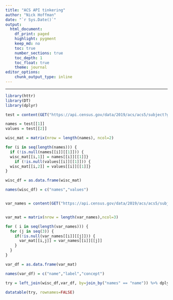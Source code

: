 ```yaml
---
title: "ACS API tinkering"
author: "Nick Hoffman"
date: "`r Sys.Date()`"
output:
  html_document:
    df_print: paged
    highlight: pygment
    keep_md: no
    toc: true
    number_sections: true
    toc_depth: 1
    toc_float: true
    theme: journal
editor_options:
    chunk_output_type: inline
---
```


<style type="text/css">
h2, h3, h4, h5, h6 {
  counter-reset: section;
}
p {
  font-size:18px;
}

ul {
  font-size:18px;
}

li {
  font-size:18px;
}
table {
   padding: 0;border-collapse: collapse;
   layout: fixed;
   width: 90%; }
table tr {
   border-top: 1px solid #cccccc;
   background-color: white;
   margin: 0;
   padding: 0; }
table tr:nth-child(2n) {
   background-color: #f8f8f8; }
table tr th {
   font-weight: bold;
   border: 1px solid #cccccc;
   margin: 0;
   padding: 6px 13px; }
table tr td {
   border: 1px solid #cccccc;
   margin: 0;
   padding: 6px 13px; }
table tr th :first-child, table tr td :first-child {
   margin-top: 0; }
table tr th :last-child, table tr td :last-child {
   margin-bottom: 0; }
.html-widget {
    margin: auto;
}
</style>

---


```r

library(httr)
library(DT)
library(dplyr)

test = content(GET("https://api.census.gov/data/2019/acs/acs5/subject?get=NAME,group(S0501)&for=state:55&key=81c2ef1ab5587fb432757aff8cb475824304a4e7"))

names = test[[1]]
values = test[[2]]

wisc_mat = matrix(nrow = length(names), ncol=2)

for (i in seq(length(names))) {
  if (!is.null(names[[i]][[1]])) {
  wisc_mat[[i,1]] = names[[i]][[1]]}
    if (!is.null(values[[i]][[1]])) {
  wisc_mat[[i,2]] = values[[i]][[1]]}
}

wisc_df = as.data.frame(wisc_mat)

names(wisc_df) = c("names","values")


var_names = content(GET("https://api.census.gov/data/2019/acs/acs5/subject/variables/"))


var_mat = matrix(nrow = length(var_names),ncol=3)

for ( i in seq(length(var_names))) {
  for (j in seq(3)) {
    if(!is.null(var_names[[i]][[j]])) {
      var_mat[[i,j]] = var_names[[i]][[j]]
    }
  }
}

var_df = as.data.frame(var_mat)

names(var_df) = c("name","label","concept")

try = left_join(wisc_df,var_df, by=join_by("names" == "name")) %>% dplyr::filter(names != "GEO_ID")

datatable(try, rownames=FALSE)
```


<div class="tocify-extend-page" data-unique="tocify-extend-page" style="height: 0;"></div>